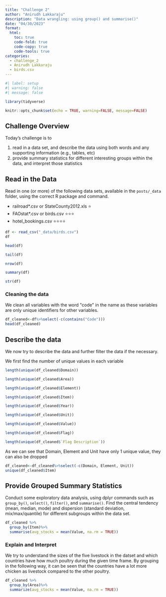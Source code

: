 ```yaml
---
title: "Challenge 2"
author: "Anirudh Lakkaraju"
description: "Data wrangling: using group() and summarise()"
date: "04/30/2023"
format:
  html:
    toc: true
    code-fold: true
    code-copy: true
    code-tools: true
categories:
  - challenge_2
  - Anirudh Lakkaraju
  - birds.csv
---
```


```r
#| label: setup
#| warning: false
#| message: false

library(tidyverse)

knitr::opts_chunk$set(echo = TRUE, warning=FALSE, message=FALSE)
```

## Challenge Overview

Today's challenge is to

1)  read in a data set, and describe the data using both words and any supporting information (e.g., tables, etc)
2)  provide summary statistics for different interesting groups within the data, and interpret those statistics

## Read in the Data

Read in one (or more) of the following data sets, available in the `posts/_data` folder, using the correct R package and command.

-   railroad\*.csv or StateCounty2012.xls ⭐
-   FAOstat\*.csv or birds.csv ⭐⭐⭐
-   hotel_bookings.csv ⭐⭐⭐⭐

```r
df <- read_csv("_data/birds.csv")
df
```

```r
head(df)
```

```r
tail(df)
```

```r
nrow(df)
```

```r
summary(df)
```

```r
str(df)
```

### Cleaning the data

We clean all variables with the word \"code\" in the name as these variables are only unique identifiers for other variables.

```r
df_cleaned<-df%>%select(-c(contains("Code")))
head(df_cleaned)
```

## Describe the data

We now try to describe the data and further filter the data if the necessary.

We first find the number of unique values in each variable

```r
length(unique(df_cleaned$Domain))

```

```r
length(unique(df_cleaned$Area))
```

```r
length(unique(df_cleaned$Element))
```

```r
length(unique(df_cleaned$Item))
```

```r
length(unique(df_cleaned$Year))
```

```r
length(unique(df_cleaned$Unit))
```

```r
length(unique(df_cleaned$Value))
```

```r
length(unique(df_cleaned$Flag))
```

```r
length(unique(df_cleaned$`Flag Description`))
```

As we can see that Domain, Element and Unit have only 1 unique value, they can also be dropped

```r
df_cleaned<-df_cleaned%>%select(-c(Domain, Element, Unit))
unique(df_cleaned$Item)
```

## Provide Grouped Summary Statistics

Conduct some exploratory data analysis, using dplyr commands such as `group_by()`, `select()`, `filter()`, and `summarise()`. Find the central tendency (mean, median, mode) and dispersion (standard deviation, mix/max/quantile) for different subgroups within the data set.

```r
df_cleaned %>%
  group_by(Item)%>%
  summarise(avg_stocks = mean(Value, na.rm = TRUE))
```

### Explain and Interpret

We try to understand the sizes of the five livestock in the datset and which countries have how much poultry during the given time frame. By grouping in the following way, it can be seen that the countries have a lot more chicken as livestock compared to the other poultry.

```r
df_cleaned %>%
  group_by(Area)%>%
  summarize(avg_stocks = mean(Value, na.rm = TRUE))
```
